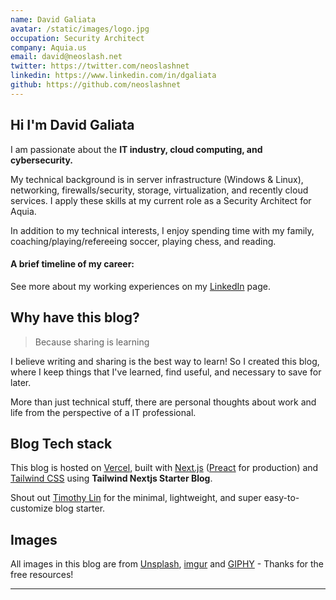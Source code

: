 ```yaml
---
name: David Galiata
avatar: /static/images/logo.jpg
occupation: Security Architect
company: Aquia.us
email: david@neoslash.net
twitter: https://twitter.com/neoslashnet
linkedin: https://www.linkedin.com/in/dgaliata
github: https://github.com/neoslashnet
---
```



## Hi <Twemoji emoji="waving hand" /> I'm David Galiata

I am passionate about the **IT industry, cloud computing, and cybersecurity.** 

My technical background is in server infrastructure (Windows & Linux), networking, firewalls/security, storage, virtualization, and recently cloud services. I apply these skills at my current role as a Security Architect for Aquia.

In addition to my technical interests, I enjoy spending time with my family, coaching/playing/refereeing soccer, playing chess, and reading.

#### A brief timeline of my career:

<Timeline />

See more about my working experiences on my [LinkedIn](https://linkedin.com/in/dgaliata) page.

## Why have this blog?

> Because sharing is learning

I believe writing and sharing is the best way to learn! So I created this blog, where I keep things that I've learned, find useful, and necessary to save for later.

More than just technical stuff, there are personal thoughts about work and life from the perspective of a IT professional. 

## Blog Tech stack

This blog is hosted on [Vercel](https://vercel.com/), built with [Next.js](https://nextjs.org/) ([Preact](https://preactjs.com/) for production) and [Tailwind CSS](https://tailwindcss.com/) using **Tailwind Nextjs Starter Blog**.

Shout out [Timothy Lin](https://twitter.com/timlrxx) for the minimal, lightweight, and super easy-to-customize blog starter.

## Images

All images in this blog are from [Unsplash](https://unsplash.com/), [imgur](https://imgur.com) and [GIPHY](https://giphy.com/) - Thanks for the free resources!

---
